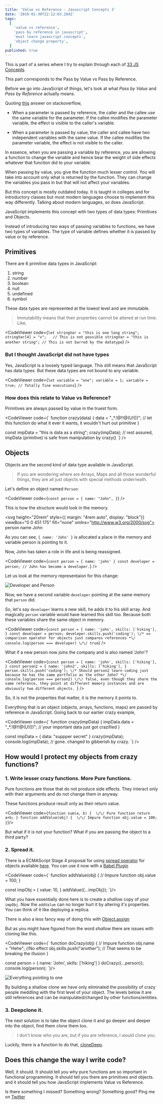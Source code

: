 ```yaml
---
title: 'Value vs Reference - Javascript Concepts 3'
date: '2019-01-30T22:12:03.284Z'
tags:
  [
    'value vs reference',
    'pass by reference in javascript',
    'must learn javascript concepts',
    'object change property',
  ]
published: true
---
```



This is part of a series where I try to explain through each of [33 JS Concepts](https://github.com/leonardomso/33-js-concepts).

This part corresponds to the Pass by Value vs Pass by Reference.

Before we go into JavaScript of things, let's look at what _Pass by Value_ and _Pass by Reference_ actually means.

Quoting [this](https://stackoverflow.com/a/430958/4374566) answer on stackoverflow,

* When a parameter is passed by reference, the caller and the callee use the same variable for the parameter. If the callee modifies the parameter variable, the effect is visible to the caller's variable.

* When a parameter is passed by value, the caller and callee have two independent variables with the same value. If the callee modifies the parameter variable, the effect is not visible to the caller.

In essence, when you are passing a variable by reference, you are allowing a function to change the variable and hence bear the weight of side effects whatever that function did to your variable. 

When passing by value, you give the function much lesser control. You will take into account only what is returned by the function. They can change the variables you pass in but that will not affect your variables.

But this concept is mostly outdated today. It is taught in colleges and for introductory classes but most modern languages choose to implement this way differently. Talking about modern languages, so does JavaScript.

JavaScript implements this concept with two types of data types: Primitives and Objects.

Instead of introducing two ways of passing variables to functions, we have two types of variables. The type of variable defines whether it is passed by value or by reference.

## Primitives

There are 6 primitive data types in JavaScript: 

1. string
2. number
3. boolean
4. null
5. undefined
6. symbol

These data types are represented at the lowest level and are immutable. 

> Immutability means that their properties cannot be altered at run time. Like,

<CodeViewer code={`
let stringVar = "this is one long string";
stringVar[4] = "v";   // This is not possible
stringVar = "this is another string"; // This is not barred by the datatype
`} />

### But I thought JavaScript did not have types

Yes, JavaScript is a loosely typed language. This still means that JavaScript has data types. But these data types are not bound to any variable. 

<CodeViewer code={`
let variable = "one";
variable = 1;
variable = true; // Totally fine executions
`} />

### How does this relate to Value vs Reference?

Primitives are always passed by value in the truest form.

<CodeViewer code={`
function crazy(data) {
  data = "_*.!@!!@(U!())";  // let this function do what it ever it wants, it wouldn't hurt out primitive
}
 
const impData = "this is data as a string";
crazy(impData); // rest assured, impData (primitive) is safe from manipulation by crazy()
`} />


## Objects

Objects are the second kind of data type available in JavaScript.

> If you are wondering where are Arrays, Maps and all those wonderful things, they are all just objects with special methods underneath.

Let's define an object named `Person`:

<CodeViewer code={`
const person = {
  name: "John",
}
`} />

This is how the structure would look in the memory.

<svg height="20rem" style={{ margin: "4rem auto", display: "block"}} viewBox="0 0 451 175" fill="none" xmlns="http://www.w3.org/2000/svg">
<rect x="1" y="1" width="119" height="44" fill="#FFFEFE" stroke="#0E5AEF" stroke-width="2"/>
<text x="35" y="26" fill="#000000">person</text>
<rect x="193" y="129" width="129" height="46" fill="#0E5AEF"/>
<rect x="322.5" y="129.5" width="128" height="45" fill="white" stroke="#0E5AEF"/>
<text x="238" y="157" fill="white">name</text>
<text x="368" y="157" fill="black">John</text>
<path d="M125.871 49.6985C125.512 49.2785 124.881 49.2287 124.461 49.5873C124.041 49.946 123.991 50.5772 124.35 50.9972L125.871 49.6985ZM189.933 127.808C190.291 128.228 190.922 128.278 191.342 127.919C191.762 127.561 191.812 126.93 191.454 126.509L189.933 127.808ZM124.35 50.9972L189.933 127.808L191.454 126.509L125.871 49.6985L124.35 50.9972Z" fill="#FF008A"/>
<circle cx="123.812" cy="48.8268" r="2.25" transform="rotate(49.5087 123.812 48.8268)" stroke="#FF008A" stroke-width="1.5"/>
<path d="M186.245 125.771C185.905 125.818 185.832 126.286 186.15 126.386L191.119 128.337C191.492 128.484 191.876 128.155 191.79 127.765L190.647 122.564C190.607 122.232 190.135 122.217 190.025 122.544C189.432 124.309 188.088 125.515 186.245 125.771Z" fill="#FF008A"/>
</svg>

As you can see, `{ name: 'John' }` is allocated a place in the memory and variable person is pointing to it.

Now, John has taken a role in life and is being reassigned.

<CodeViewer code={`
const person = {
  name: 'john'
}
const developer = person; // John has become a developer.
`} />

Let us look at the memory representaion for this change:

![Developer and Person](./value-vs-reference/two-variables.svg)

Now, we have a second variable `developer` pointing at the same memory that `person` did. 

So, let's say `developer` learns a new skill, he adds it to his skill array. And magically `person` variable would have learned this skill too. Because both these variables share the same object in memory.

<CodeViewer code={`
const person = {
  name: 'john',
  skills: ['hiking'],
}
const developer = person;
developer.skills.push('coding');
\/* == comparison operator for objects just compares references *\/
console.log(person === developer) \/\/ true
`} />

What if a new person now joins the company and is also named 'John'?

<CodeViewer code={`
const person = {
  name: 'john',
  skills: ['hiking'],
}
const person2 = {
  name: 'john2',
  skills: ['hiking'],
}
person.skills.push('coding');
\/* Should person2 learn coding just because he has the same portfolio as the other John? *\/
console.log(person === person2) \/\/ false, even though they share the same reference, they point at different memory instances and are obviously two different objects. 
`} />

So, it is not the properties that matter, it is the memory it points to. 

Everything that is an object (objects, arrays, functions, maps) are passed by reference in JavaScript. Going back to our earlier crazy example,

<CodeViewer code={`
function crazy(impData) {
  impData.data = "_*.!@!!@(U!())";  // your important data just got crazified
}
 
const impData = {
  data: "suppper secret"
}
crazy(impData); 
console.log(impData);   // gone. changed to gibberish by crazy.
`} />

## How would I protect my objects from crazy functions?

### 1. Write lesser crazy functions. More Pure functions.

Pure functions are those that do not produce side effects. They interact only with their arguments and do not change them in anyway. 

These functions produce result only as their return value.

<CodeViewer code={`
function sum(a, b) {  \/\/ Pure function
  return a+b;
}
function addValue(obj) {  \/\/ Impure function
  obj.value = 100;
}
`}/>

But what if it is not your function? What if you are passing the object to a third party?

### 2. Spread it.

There is a ECMAScript Stage 4 proposal for using [spread operator](https://developer.mozilla.org/en-US/docs/Web/JavaScript/Reference/Operators/Spread_syntax) for objects available [here](https://github.com/tc39/proposal-object-rest-spread). You can use it now with a [Babel Plugin](https://babeljs.io/docs/en/babel-plugin-proposal-object-rest-spread)

<CodeViewer code={`
function addValue(obj) {  \/\/ Impure function
  obj.value = 100;
}
 
const impObj = {
  value: 10,
}
addValue({...impObj});
`}/>

What you have essentially done here is to create a *shallow* copy of your `impObj`. Now the `addValue` can no longer hurt it by altering it's properties. You can think of it like deploying a replica.

There is also a less fancy way of doing this with [Object.assign](https://developer.mozilla.org/en-US/docs/Web/JavaScript/Reference/Global_Objects/Object/assign)

But as you might have figured from the word *shallow* there are issues with cloning like this.

<CodeViewer code={`
function doCrazy(obj) {  \/\/ Impure function
  obj.name = "Hehe";  \/\/No effect
  obj.skills.push("another");   \/\/ That seems to be breaking the illusion
}
 
const person = {
  name: 'John',
  skills: ['hiking']
}
doCrazy({...person});
console.log(person);
`}/>

![Everything pointing to one](./value-vs-reference/points.png)

By building a shallow clone we have only eliminated the possibility of crazy people meddling with the first level of your object. The levels below it are still references and can be manipulated/changed by other functions/entities.

### 3. Deepclone it.

The next solution is to take the object clone it and go deeper and deeper into the object, find them clone them too. 

> I don't know who you are, but if you are reference, I would clone you.

Luckily, there is a function to do that, [cloneDeep](https://lodash.com/docs/4.17.11#cloneDeep).

## Does this change the way I write code?

Well, it should. It should tell you why pure functions are so important in functional programming. It should tell you there are primitives and objects. and it should tell you how JavaScript implements Value vs Reference.

Is there something I missed? Something wrong? Something good? Ping me on [Twitter](https://twitter.com/agneymenon)







